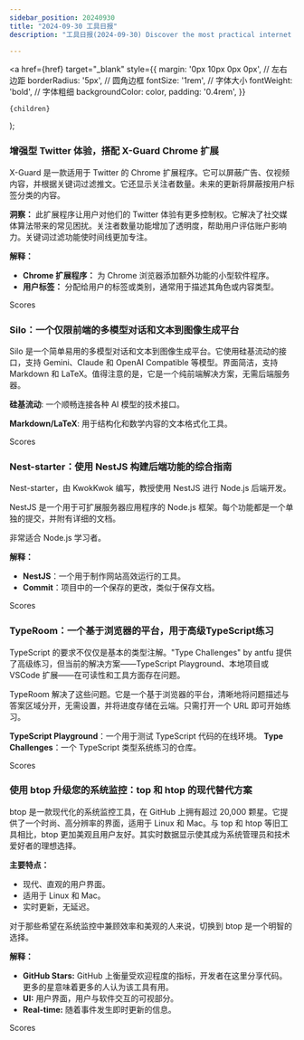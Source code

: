 ```yaml
---
sidebar_position: 20240930
title: "2024-09-30 工具日报"
description: "工具日报(2024-09-30) Discover the most practical internet software, AI tools, and products of 2024 through the Tools Daily!"

---
```



  <a
    href={href}
    target="_blank"
    style={{
      margin: '0px 10px 0px 0px', // 左右边距
      borderRadius: '5px', // 圆角边框
      fontSize: '1rem', // 字体大小
      fontWeight: 'bold', // 字体粗细
      backgroundColor: color,
      padding: '0.4rem',
    }}
  >
    {children}
  </a>
);

### 增强型 Twitter 体验，搭配 X-Guard Chrome 扩展

X-Guard 是一款适用于 Twitter 的 Chrome 扩展程序。它可以屏蔽广告、仅视频内容，并根据关键词过滤推文。它还显示关注者数量。未来的更新将屏蔽按用户标签分类的内容。

**洞察：**
此扩展程序让用户对他们的 Twitter 体验有更多控制权。它解决了社交媒体算法带来的常见困扰。关注者数量功能增加了透明度，帮助用户评估账户影响力。关键词过滤功能使时间线更加专注。

**解释：**
- **Chrome 扩展程序：** 为 Chrome 浏览器添加额外功能的小型软件程序。
- **用户标签：** 分配给用户的标签或类别，通常用于描述其角色或内容类型。

<Link href="/news/2024/09/30/Enhanced-Twitter-Experience-with-XGuard-Chrome-Extension" color="#B0C4DE">Scores</Link>

### Silo：一个仅限前端的多模型对话和文本到图像生成平台

Silo 是一个简单易用的多模型对话和文本到图像生成平台。它使用硅基流动的接口，支持 Gemini、Claude 和 OpenAI Compatible 等模型。界面简洁，支持 Markdown 和 LaTeX。值得注意的是，它是一个纯前端解决方案，无需后端服务器。

**硅基流动**: 一个顺畅连接各种 AI 模型的技术接口。

**Markdown/LaTeX**: 用于结构化和数学内容的文本格式化工具。

<Link href="/news/2024/09/30/Silo-A-FrontendOnly-Platform-for-MultiModel-Dialogue-and-Tex" color="#B0C4DE">Scores</Link>

### Nest-starter：使用 NestJS 构建后端功能的综合指南

Nest-starter，由 KwokKwok 编写，教授使用 NestJS 进行 Node.js 后端开发。

NestJS 是一个用于可扩展服务器应用程序的 Node.js 框架。每个功能都是一个单独的提交，并附有详细的文档。

非常适合 Node.js 学习者。

**解释：**
- **NestJS**：一个用于制作网站高效运行的工具。
- **Commit**：项目中的一个保存的更改，类似于保存文档。

<Link href="/news/2024/09/30/Neststarter-A-Comprehensive-Guide-to-Building-Backend-Featur" color="#B0C4DE">Scores</Link>

### TypeRoom：一个基于浏览器的平台，用于高级TypeScript练习

TypeScript 的要求不仅仅是基本的类型注解。"Type Challenges" by antfu 提供了高级练习，但当前的解决方案——TypeScript Playground、本地项目或 VSCode 扩展——在可读性和工具方面存在问题。

TypeRoom 解决了这些问题。它是一个基于浏览器的平台，清晰地将问题描述与答案区域分开，无需设置，并将进度存储在云端。只需打开一个 URL 即可开始练习。

**TypeScript Playground**：一个用于测试 TypeScript 代码的在线环境。
**Type Challenges**：一个 TypeScript 类型系统练习的仓库。

<Link href="/news/2024/09/30/TypeRoom-A-BrowserBased-Platform-for-Advanced-TypeScript-Pra" color="#B0C4DE">Scores</Link>

### 使用 btop 升级您的系统监控：top 和 htop 的现代替代方案

btop 是一款现代化的系统监控工具，在 GitHub 上拥有超过 20,000 颗星。它提供了一个时尚、高分辨率的界面，适用于 Linux 和 Mac。与 top 和 htop 等旧工具相比，btop 更加美观且用户友好。其实时数据显示使其成为系统管理员和技术爱好者的理想选择。

**主要特点：**
- 现代、直观的用户界面。
- 适用于 Linux 和 Mac。
- 实时更新，无延迟。

对于那些希望在系统监控中兼顾效率和美观的人来说，切换到 btop 是一个明智的选择。

**解释：**
- **GitHub Stars:** GitHub 上衡量受欢迎程度的指标，开发者在这里分享代码。更多的星意味着更多的人认为该工具有用。
- **UI:** 用户界面，用户与软件交互的可视部分。
- **Real-time:** 随着事件发生即时更新的信息。

<Link href="/news/2024/09/30/Upgrade-Your-System-Monitoring-with-btop-A-Modern-Alternativ" color="#B0C4DE">Scores</Link>

